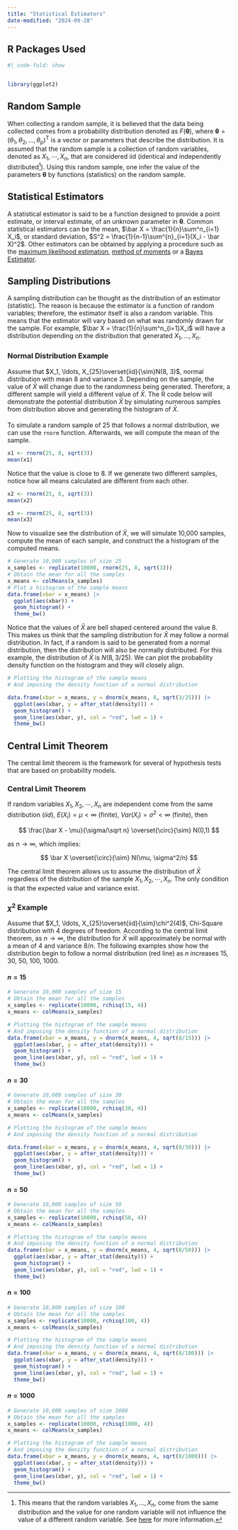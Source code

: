 ```yaml
---
title: "Statistical Estimators"
date-modified: "2024-09-28"
---
```


## R Packages Used

```r
#| code-fold: show


library(ggplot2)
```

## Random Sample

When collecting a random sample, it is believed that the data being collected comes from a probability distribution denoted as $F(\boldsymbol \theta)$, where $\boldsymbol \theta = (\theta_1, \theta_2, \ldots, \theta_p)^{\mathrm T}$ is a vector or parameters that describe the distribution. It is assumed that the random sample is a collection of random variables, denoted as $X_1, \cdots, X_n$, that are considered iid (identical and independently distributed[^1]). Using this random sample, one infer the value of the parameters $\boldsymbol \theta$ by functions (statistics) on the random sample.

[^1]: This means that the random variables $X_1, \ldots, X_n$, come from the same distribution and the value for one random variable will not influence the value of a different random variable. See [here](https://en.wikipedia.org/wiki/Independent_and_identically_distributed_random_variables) for more information.

## Statistical Estimators

A statistical estimator is said to be a function designed to provide a point estimate, or interval estimate, of an unknown parameter in $\boldsymbol \theta$. Common statistical estimators can be the mean, $\bar X = \frac{1}{n}\sum^n_{i=1} X_i$, or standard deviation, $S^2 = \frac{1}{n-1}\sum^{n}_{i=1}(X_i - \bar X)^2$. Other estimators can be obtained by applying a procedure such as the [maximum likelihood estimation](https://en.wikipedia.org/wiki/Maximum_likelihood_estimation), [method of moments](https://en.wikipedia.org/wiki/Method_of_moments_(statistics)) or a [Bayes Estimator](https://en.wikipedia.org/wiki/Bayes_estimator).

## Sampling Distributions

A sampling distribution can be thought as the distribution of an estimator (statistic). The reason is because the estimator is a function of random variables; therefore, the estimator itself is also a random variable. This means that the estimator will vary based on what was randomly drawn for the sample. For example, $\bar X = \frac{1}{n}\sum^n_{i=1}X_i$ will have a distribution depending on the distribution that generated $X_1, \ldots, X_n$.

### Normal Distribution Example

Assume that $X_1, \ldots, X_{25}\overset{iid}{\sim}N(8, 3)$, normal distribution with mean 8 and variance 3. Depending on the sample, the value of $\bar X$ will change due to the randomness being generated. Therefore, a different sample will yield a different value of $\bar X$. The R code below will demonstrate the potential distribution $\bar X$ by simulating numerous samples from distribution above and generating the histogram of $\bar X$.

#### 

To simulate a random sample of 25 that follows a normal distribution, we can use the `rnorm` function. Afterwards, we will compute the mean of the sample.

```r
x1 <- rnorm(25, 8, sqrt(3))
mean(x1)
```

Notice that the value is close to 8. If we generate two different samples, notice how all means calculated are different from each other.

```r
x2 <- rnorm(25, 8, sqrt(3))
mean(x2)
```

```r
x3 <- rnorm(25, 8, sqrt(3))
mean(x3)
```

Now to visualize see the distribution of $\bar X$, we will simulate 10,000 samples, compute the mean of each sample, and construct the a histogram of the computed means.

```r
# Generate 10,000 samples of size 25 
x_samples <- replicate(10000, rnorm(25, 8, sqrt(3)))
# Obtain the mean for all the samples
x_means <- colMeans(x_samples)
# Plot a histogram of the sample means
data.frame(xbar = x_means) |> 
  ggplot(aes(xbar)) +
  geom_histogram() +
  theme_bw()
```

Notice that the values of $\bar X$ are bell shaped centered around the value 8. This makes us think that the sampling distribution for $\bar X$ may follow a normal distribution. In fact, if a random is said to be generated from a normal distribution, then the distribution will also be normally distributed. For this example, the distribution of $\bar X$ is $N(8, 3/25)$. We can plot the probability density function on the histogram and they will closely align.

```r
# Plotting the histogram of the sample means
# And imposing the density function of a normal distribution

data.frame(xbar = x_means, y = dnorm(x_means, 8, sqrt(3/25))) |> 
  ggplot(aes(xbar, y = after_stat(density))) +
  geom_histogram() +
  geom_line(aes(xbar, y), col = "red", lwd = 1) +
  theme_bw()
```

## Central Limit Theorem

The central limit theorem is the framework for several of hypothesis tests that are based on probability models.

::: callout-note
### Central Limit Theorem

If random variables $X_1, X_2, \cdots, X_n$ are independent come from the same distribution ($iid$), $E(X_i) = \mu <\infty$ (finite), $Var(X_i) = \sigma^2<\infty$ (finite), then

$$
\frac{\bar X - \mu}{\sigma/\sqrt n} \overset{\circ}{\sim} N(0,1)
$$

as $n\rightarrow \infty$, which implies:

$$
\bar X \overset{\circ}{\sim}  N(\mu, \sigma^2/n)
$$
:::

The central limit theorem allows us to assume the distribution of $\bar X$ regardless of the distribution of the sample $X_1, X_2, \cdots, X_n$. The only condition is that the expected value and variance exist.

### $\chi^2$ Example

Assume that $X_1, \ldots, X_{25}\overset{iid}{\sim}\chi^2(4)$, Chi-Square distribution with 4 degrees of freedom. According to the central limit theorem, as $n\rightarrow \infty$, the distribution for $\bar X$ will approximately be normal with a mean of $4$ and variance $8/n$. The following examples show how the distribution begin to follow a normal distribution (red line) as $n$ increases 15, 30, 50, 100, 1000.

#### $n = 15$

```r

# Generate 10,000 samples of size 15 
# Obtain the mean for all the samples
x_samples <- replicate(10000, rchisq(15, 4))
x_means <- colMeans(x_samples)

# Plotting the histogram of the sample means
# And imposing the density function of a normal distribution
data.frame(xbar = x_means, y = dnorm(x_means, 4, sqrt(8/15))) |> 
  ggplot(aes(xbar, y = after_stat(density))) +
  geom_histogram() +
  geom_line(aes(xbar, y), col = "red", lwd = 1) +
  theme_bw()
```

#### $n = 30$

```r

# Generate 10,000 samples of size 30
# Obtain the mean for all the samples
x_samples <- replicate(10000, rchisq(30, 4))
x_means <- colMeans(x_samples)

# Plotting the histogram of the sample means
# And imposing the density function of a normal distribution

data.frame(xbar = x_means, y = dnorm(x_means, 4, sqrt(8/30))) |> 
  ggplot(aes(xbar, y = after_stat(density))) +
  geom_histogram() +
  geom_line(aes(xbar, y), col = "red", lwd = 1) +
  theme_bw()
```

#### $n = 50$

```r

# Generate 10,000 samples of size 50
# Obtain the mean for all the samples
x_samples <- replicate(10000, rchisq(50, 4))
x_means <- colMeans(x_samples)

# Plotting the histogram of the sample means
# And imposing the density function of a normal distribution
data.frame(xbar = x_means, y = dnorm(x_means, 4, sqrt(8/50))) |> 
  ggplot(aes(xbar, y = after_stat(density))) +
  geom_histogram() +
  geom_line(aes(xbar, y), col = "red", lwd = 1) +
  theme_bw()
```

#### $n = 100$

```r

# Generate 10,000 samples of size 100
# Obtain the mean for all the samples
x_samples <- replicate(10000, rchisq(100, 4))
x_means <- colMeans(x_samples)

# Plotting the histogram of the sample means
# And imposing the density function of a normal distribution
data.frame(xbar = x_means, y = dnorm(x_means, 4, sqrt(8/100))) |> 
  ggplot(aes(xbar, y = after_stat(density))) +
  geom_histogram() +
  geom_line(aes(xbar, y), col = "red", lwd = 1) +
  theme_bw()
```

#### $n = 1000$

```r

# Generate 10,000 samples of size 1000 
# Obtain the mean for all the samples
x_samples <- replicate(10000, rchisq(1000, 4))
x_means <- colMeans(x_samples)

# Plotting the histogram of the sample means
# And imposing the density function of a normal distribution
data.frame(xbar = x_means, y = dnorm(x_means, 4, sqrt(8/1000))) |> 
  ggplot(aes(xbar, y = after_stat(density))) +
  geom_histogram() +
  geom_line(aes(xbar, y), col = "red", lwd = 1) +
  theme_bw()
```
